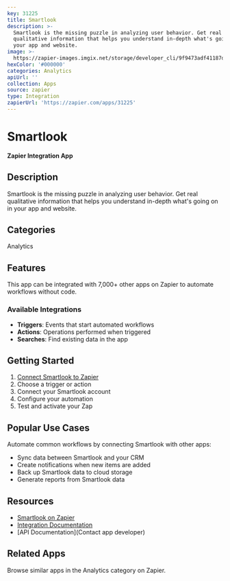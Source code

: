 ```yaml
---
key: 31225
title: Smartlook
description: >-
  Smartlook is the missing puzzle in analyzing user behavior. Get real
  qualitative information that helps you understand in-depth what's going on in
  your app and website.
image: >-
  https://zapier-images.imgix.net/storage/developer_cli/9f9473adf41187d31c49a28ed4af9884.png?auto=format%2Ccompress&ixlib=python-3.0.0&q=50
hexColor: '#000000'
categories: Analytics
apiUrl: ''
collection: Apps
source: zapier
type: Integration
zapierUrl: 'https://zapier.com/apps/31225'
---
```

# Smartlook

**Zapier Integration App**

## Description

Smartlook is the missing puzzle in analyzing user behavior. Get real qualitative information that helps you understand in-depth what's going on in your app and website.

## Categories

Analytics

## Features

This app can be integrated with 7,000+ other apps on Zapier to automate workflows without code.

### Available Integrations

- **Triggers**: Events that start automated workflows
- **Actions**: Operations performed when triggered
- **Searches**: Find existing data in the app

## Getting Started

1. [Connect Smartlook to Zapier](https://zapier.com/apps/31225)
2. Choose a trigger or action
3. Connect your Smartlook account
4. Configure your automation
5. Test and activate your Zap

## Popular Use Cases

Automate common workflows by connecting Smartlook with other apps:

- Sync data between Smartlook and your CRM
- Create notifications when new items are added
- Back up Smartlook data to cloud storage
- Generate reports from Smartlook data

## Resources

- [Smartlook on Zapier](https://zapier.com/apps/31225)
- [Integration Documentation](https://zapier.com/apps/31225/integrations)
- [API Documentation](Contact app developer)

## Related Apps

Browse similar apps in the Analytics category on Zapier.
